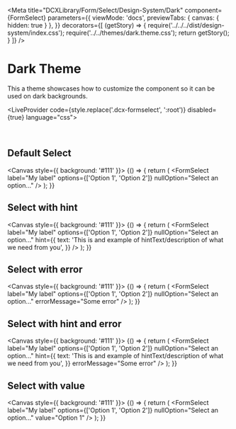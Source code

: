
<Meta
  title="DCXLibrary/Form/Select/Design-System/Dark"
  component={FormSelect}
  parameters={{
    viewMode: 'docs',
    previewTabs: { 
      canvas: { hidden: true } 
     },
  }}
  decorators={[
    (getStory) => {
      require('../../../dist/design-system/index.css');
      require('../../themes/dark.theme.css');
      return getStory();
    }
  ]}
/>

# Dark Theme

This a theme showcases how to customize the component so it can be used on dark backgrounds.

<LiveProvider code={style.replace('.dcx-formselect', ':root')} disabled={true} language="css">
  <LiveEditor className="liveEditor" aria-label="editor" />
</LiveProvider>

<br />


## Default Select

<Canvas style={{ background: '#111' }}>
  <Story name="Default">
    {() => {
      return (
        <FormSelect
          label="My label"
          options={['Option 1', 'Option 2']}
          nullOption="Select an option..."
        />
      );
    }}
  </Story>
</Canvas>

## Select with hint

<Canvas style={{ background: '#111' }}>
  <Story name="Hint">
    {() => {
      return (
        <FormSelect
          label="My label"
          options={['Option 1', 'Option 2']}
          nullOption="Select an option..."
          hint={{
            text: 'This is and example of hintText/description of what we need from you',
          }}
        />
      );
    }}
  </Story>
</Canvas>

## Select with error

<Canvas style={{ background: '#111' }}>
  <Story name="Error">
    {() => {
      return (
        <FormSelect
          label="My label"
          options={['Option 1', 'Option 2']}
          nullOption="Select an option..."
          errorMessage="Some error"
        />
      );
    }}
  </Story>
</Canvas>

## Select with hint and error

<Canvas style={{ background: '#111' }}>
  <Story name="Hint Error">
    {() => {
      return (
        <FormSelect
          label="My label"
          options={['Option 1', 'Option 2']}
          nullOption="Select an option..."
          hint={{
            text: 'This is and example of hintText/description of what we need from you',
          }}
          errorMessage="Some error"
        />
      );
    }}
  </Story>
</Canvas>

## Select with value

<Canvas style={{ background: '#111' }}>
  <Story name="With Value">
    {() => {
      return (
        <FormSelect
          label="My label"
          options={['Option 1', 'Option 2']}
          nullOption="Select an option..."
          value="Option 1"
        />
      );
    }}
  </Story>
</Canvas>

<Props of={FormSelect} />
